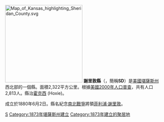 {{noteTA
|T=zh-hans:谢里登县 (堪萨斯州);zh-hk:謝里敦縣 (堪薩斯州);zh-tw:謝里敦郡 (堪薩斯州);
}}

{{Otheruses|謝里敦縣|subject=美國堪薩斯州的一個縣|other=同名的縣}}
[[File:Map_of_Kansas_highlighting_Sheridan_County.svg|250px]]
'''謝里敦縣'''（{{lang-en|Sheridan County}}，簡稱'''SD'''）是[[美國|美國]][[堪薩斯州|堪薩斯州]]西北部的一個縣。面積2,322平方公里。根據[[美國2000年人口普查|美國2000年人口普查]]，共有人口2,813人。縣治[[霍克西_(堪薩斯州)|霍克西]] (Hoxie)。

成立於1880年6月2日。縣名紀念[[南北戰爭|南北戰爭]]將領[[菲利浦·謝里敦|菲利浦·謝里敦]]。

[[Category:堪萨斯州行政区划|S]]
[[Category:1873年堪薩斯州建立|Category:1873年堪薩斯州建立]]
[[Category:1873年建立的聚居地|Category:1873年建立的聚居地]]
